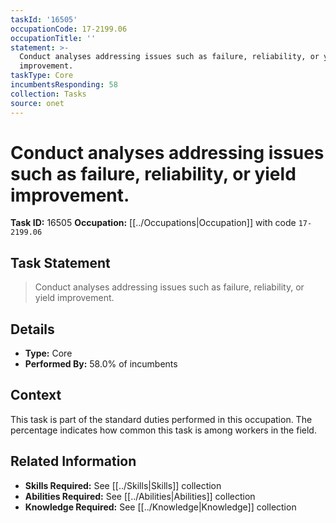```yaml
---
taskId: '16505'
occupationCode: 17-2199.06
occupationTitle: ''
statement: >-
  Conduct analyses addressing issues such as failure, reliability, or yield
  improvement.
taskType: Core
incumbentsResponding: 58
collection: Tasks
source: onet
---
```

# Conduct analyses addressing issues such as failure, reliability, or yield improvement.

**Task ID:** 16505
**Occupation:** [[../Occupations|Occupation]] with code `17-2199.06`

## Task Statement

> Conduct analyses addressing issues such as failure, reliability, or yield improvement.

## Details

- **Type:** Core
- **Performed By:** 58.0% of incumbents

## Context

This task is part of the standard duties performed in this occupation. The percentage indicates how common this task is among workers in the field.

## Related Information

- **Skills Required:** See [[../Skills|Skills]] collection
- **Abilities Required:** See [[../Abilities|Abilities]] collection
- **Knowledge Required:** See [[../Knowledge|Knowledge]] collection

